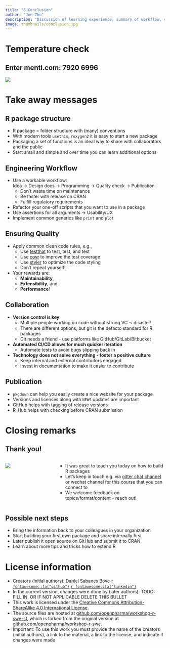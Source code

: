 ```yaml
---
title: "8 Conclusion"
author: "Joe Zhu"
description: "Discussion of learning experience, summary of workflow, conclusion and next steps.</br>[Photo by Ann H on pexels.com]{.copyright}"
image: thumbnails/conclusion.jpg
---
```


# Temperature check

## Enter menti.com: 7920 6996

![](resources/mentimeter_qr_code_conclusion.png)

##  {background-iframe="https://www.mentimeter.com/app/presentation/al23h9gize6giryqo6jn3kfxw6k7e18p/embed" background-interactive="true"}

# Take away messages

## R package structure

-   R package = folder structure with (many) conventions
-   With modern tools `usethis`, `roxygen2` it is easy to start a new package
-   Packaging a set of functions is an ideal way to share with collaborators and the public
-   Start small and simple and over time you can learn additional options

## Engineering Workflow

-   Use a workable workflow:\
    Idea $\rightarrow$ Design docs $\rightarrow$ Programming $\rightarrow$ Quality check $\rightarrow$ Publication
    -   Don't waste time on maintenance
    -   Be faster with release on CRAN
    -   Fulfill regulatory requirements
-   Refactor your one-off scripts that you want to use in a package
-   Use assertions for all arguments $\rightarrow$ Usability/UX
-   Implement common generics like `print` and `plot`

## Ensuring Quality

-   Apply common clean code rules, e.g.,
    -   Use [testthat](https://cran.r-project.org/package=testthat) to test, test, and test
    -   Use [covr](https://cran.r-project.org/package=covr) to improve the test coverage
    -   Use [styler](https://styler.r-lib.org) to optimize the code styling
    -   Don't repeat yourself!
-   Your rewards are:
    -   **Maintainability**,
    -   **Extensibility**, and
    -   **Performance**!

## Collaboration

- **Version control is key**
    - Multiple people working on code without strong VC $\leadsto$ disaster!
    - There are different options, but git is the defacto standard for R packages
    - Git needs a friend - use platforms like GitHub/GitLab/Bitbucket
- **Automated CI/CD allows for much quicker iteration**
    - Automate tests to avoid bugs slipping back in
- **Technology does not solve everything - foster a positive culture**
    - Keep internal and external contributors engaged
    - Invest in documentation to make it easier to contribute
    
## Publication

-   `pkgdown` can help you easily create a nice website for your package
-   Versions and licenses along with `NEWS` updates are important
-   GitHub helps with tagging of release versions
-   R-Hub helps with checking before CRAN submission

# Closing remarks

## Thank you!

::: columns
::: {.column width="30%"}
![](resources/thank-you.jpg)
:::

::: {.column width="70%"}
-   It was great to teach you today on how to build R packages
-   Let's keep in touch e.g. via [gitter chat channel](https://gitter.im/workshop-r-swe/community) or wechat channel for this course that you can connect to
-   We welcome feedback on topics/format/content - reach out!
:::
:::

## Possible next steps

-   Bring the information back to your colleagues in your organization
-   Start building your first own package and share internally first
-   Later publish it open source on GitHub and submit it to CRAN
-   Learn about more tips and tricks how to extend R

# License information

- Creators (initial authors): 
  Daniel Sabanes Bove [`r fontawesome::fa("github")`](https://github.com/danielinteractive/) [`r fontawesome::fa("linkedin")`](https://www.linkedin.com/in/danielsabanesbove/)
- In the current version, changes were done by (later authors): 
  TODO: FILL IN, OR IF NOT APPLICABLE DELETE THIS BULLET
- This work is licensed under the [Creative Commons Attribution-ShareAlike 4.0 International License](http://creativecommons.org/licenses/by-sa/4.0/).
- The source files are hosted at [github.com/openpharma/workshop-r-swe-sf](https://github.com/openpharma/workshop-r-swe-sf), which is forked from the original version at [github.com/openpharma/workshop-r-swe](https://github.com/openpharma/workshop-r-swe/).
- Important: To use this work you must provide the name of the creators (initial authors), a link to the material, a link to the license, and indicate if changes were made
